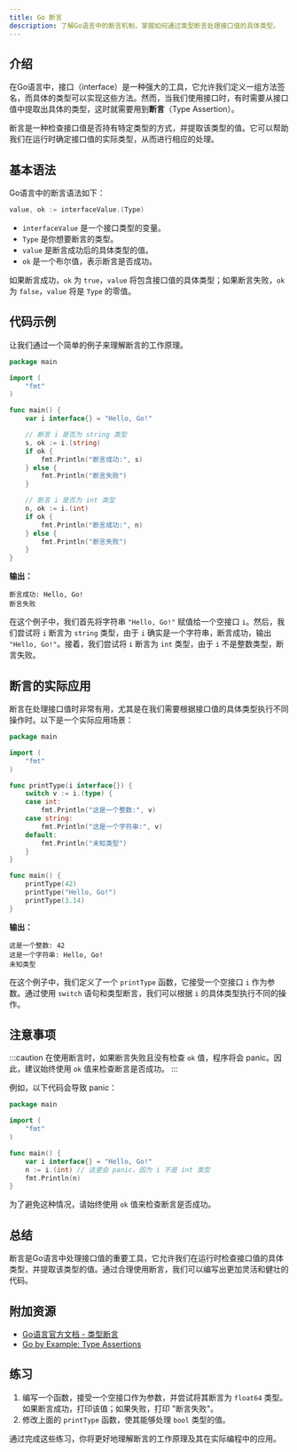```yaml
---
title: Go 断言
description: 了解Go语言中的断言机制，掌握如何通过类型断言处理接口值的具体类型。
---
```


## 介绍

在Go语言中，接口（interface）是一种强大的工具，它允许我们定义一组方法签名，而具体的类型可以实现这些方法。然而，当我们使用接口时，有时需要从接口值中提取出具体的类型，这时就需要用到**断言**（Type Assertion）。

断言是一种检查接口值是否持有特定类型的方式，并提取该类型的值。它可以帮助我们在运行时确定接口值的实际类型，从而进行相应的处理。

## 基本语法

Go语言中的断言语法如下：

```go
value, ok := interfaceValue.(Type)
```

- `interfaceValue` 是一个接口类型的变量。
- `Type` 是你想要断言的类型。
- `value` 是断言成功后的具体类型的值。
- `ok` 是一个布尔值，表示断言是否成功。

如果断言成功，`ok` 为 `true`，`value` 将包含接口值的具体类型；如果断言失败，`ok` 为 `false`，`value` 将是 `Type` 的零值。

## 代码示例

让我们通过一个简单的例子来理解断言的工作原理。

```go
package main

import (
    "fmt"
)

func main() {
    var i interface{} = "Hello, Go!"

    // 断言 i 是否为 string 类型
    s, ok := i.(string)
    if ok {
        fmt.Println("断言成功:", s)
    } else {
        fmt.Println("断言失败")
    }

    // 断言 i 是否为 int 类型
    n, ok := i.(int)
    if ok {
        fmt.Println("断言成功:", n)
    } else {
        fmt.Println("断言失败")
    }
}
```

**输出：**

```
断言成功: Hello, Go!
断言失败
```

在这个例子中，我们首先将字符串 `"Hello, Go!"` 赋值给一个空接口 `i`。然后，我们尝试将 `i` 断言为 `string` 类型，由于 `i` 确实是一个字符串，断言成功，输出 `"Hello, Go!"`。接着，我们尝试将 `i` 断言为 `int` 类型，由于 `i` 不是整数类型，断言失败。

## 断言的实际应用

断言在处理接口值时非常有用，尤其是在我们需要根据接口值的具体类型执行不同操作时。以下是一个实际应用场景：

```go
package main

import (
    "fmt"
)

func printType(i interface{}) {
    switch v := i.(type) {
    case int:
        fmt.Println("这是一个整数:", v)
    case string:
        fmt.Println("这是一个字符串:", v)
    default:
        fmt.Println("未知类型")
    }
}

func main() {
    printType(42)
    printType("Hello, Go!")
    printType(3.14)
}
```

**输出：**

```
这是一个整数: 42
这是一个字符串: Hello, Go!
未知类型
```

在这个例子中，我们定义了一个 `printType` 函数，它接受一个空接口 `i` 作为参数。通过使用 `switch` 语句和类型断言，我们可以根据 `i` 的具体类型执行不同的操作。

## 注意事项

:::caution
在使用断言时，如果断言失败且没有检查 `ok` 值，程序将会 panic。因此，建议始终使用 `ok` 值来检查断言是否成功。
:::

例如，以下代码会导致 panic：

```go
package main

import (
    "fmt"
)

func main() {
    var i interface{} = "Hello, Go!"
    n := i.(int) // 这里会 panic，因为 i 不是 int 类型
    fmt.Println(n)
}
```

为了避免这种情况，请始终使用 `ok` 值来检查断言是否成功。

## 总结

断言是Go语言中处理接口值的重要工具，它允许我们在运行时检查接口值的具体类型，并提取该类型的值。通过合理使用断言，我们可以编写出更加灵活和健壮的代码。

## 附加资源

- [Go语言官方文档 - 类型断言](https://golang.org/ref/spec#Type_assertions)
- [Go by Example: Type Assertions](https://gobyexample.com/type-assertions)

## 练习

1. 编写一个函数，接受一个空接口作为参数，并尝试将其断言为 `float64` 类型。如果断言成功，打印该值；如果失败，打印 "断言失败"。
2. 修改上面的 `printType` 函数，使其能够处理 `bool` 类型的值。

通过完成这些练习，你将更好地理解断言的工作原理及其在实际编程中的应用。